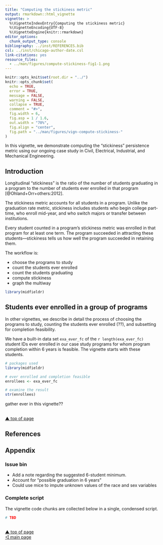 ```yaml
---
title: "Computing the stickiness metric"
output: rmarkdown::html_vignette
vignette: >
  %\VignetteIndexEntry{Computing the stickiness metric}
  %\VignetteEncoding{UTF-8}
  %\VignetteEngine{knitr::rmarkdown}
editor_options: 
  chunk_output_type: console
bibliography: ../inst/REFERENCES.bib
csl: ../inst/chicago-author-date.csl
link-citations: yes
resource_files:
  - ../man/figures/compute-stickiness-fig1-1.png
---
```


```r
knitr::opts_knit$set(root.dir = "../")
knitr::opts_chunk$set(
  echo = TRUE,
  error = TRUE,
  message = FALSE,
  warning = FALSE,
  collapse = TRUE,
  comment = "#>",
  fig.width = 6,
  fig.asp = 1 / 1.6,
  out.width = "70%",
  fig.align = "center",
  fig.path = "../man/figures/vign-compute-stickiness-"
)
```

In this vignette, we demonstrate computing the "stickiness" persistence metric using our ongoing case study in Civil, Electrical, Industrial, and Mechanical Engineering. 

## Introduction 

Longitudinal "stickiness" is the ratio of the number of students graduating in a program to the number of students ever enrolled in that program [@Ohland+Orr+others:2012]. 

The stickiness metric accounts for all students in a program. Unlike the graduation rate metric, stickiness includes students who begin college part-time, who enroll mid-year, and who switch majors or transfer between institutions. 

Every student counted in a program's stickiness metric was enrolled in that program for at least one term. The program succeeded in attracting these students---stickiness tells us how well the program succeeded in retaining them. 

The workflow is: 

- choose the programs to study
- count the students ever enrolled
- count the students graduating  
- compute stickiness 
- graph the multiway


```r
library(midfieldr)
```




## Students ever enrolled in a group of programs

In other vignettes, we describe in detail the process of choosing the programs to study, counting the students ever enrolled (??), and subsetting for completion feasibility. 

We have a built-in data set `exa_ever_fc` of the `r length(exa_ever_fc)` student IDs ever enrolled in our case study programs for whom program completion within 6 years is feasible. The vignette starts with these students. 

```r
# packages used
library(midfieldr)

# ever enrolled and completion feasible
enrollees <- exa_ever_fc

# examine the result
str(enrollees)
```




  gather ever in this vignette??








<br>
<a href="#top">&#9650; top of page</a>   




## References

<div id="refs"></div>





## Appendix

### Issue bin

- Add a note regarding the suggested 6-student minimum. 
- Account for "possible graduation in 6 years"
- Could use mice to impute unknown values of the race and sex variables 

### Complete script

The vignette code chunks are collected below in a single, condensed script.

```r
# TBD
```

<br>
<a href="#top"         >&#9650;     top of page </a>     
<a href="../index.html">&#9665;       main page </a> 



